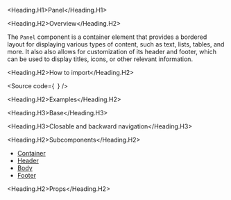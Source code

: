 

<Meta title="Components/Core/Layout/Panel" />

<Heading.H1>Panel</Heading.H1>

<Heading.H2>Overview</Heading.H2>

The `Panel` component is a container element that provides a bordered layout for displaying various types of content, such as text, lists, tables, and more.
It also also allows for customization of its header and footer, which can be used to display titles, icons, or other relevant information.

<Heading.H2>How to import</Heading.H2>

<Source
  code={`
`}
/>

<Heading.H2>Examples</Heading.H2>

<Heading.H3>Base</Heading.H3>

<Canvas of={Stories.Base} />

<Heading.H3>Closable and backward navigation</Heading.H3>

<Canvas of={Stories.ClosableBackwardNavigation} />

<Heading.H2>Subcomponents</Heading.H2>

- [Container](?path=/story/components-core-layout-panel-subcomponents--docs)
- [Header](?path=/story/components-core-layout-panel-subcomponents--docs)
- [Body](?path=/story/components-core-layout-panel-subcomponents--docs)
- [Footer](?path=/story/components-core-layout-panel-subcomponents--docs)

<Heading.H2>Props</Heading.H2>

<ArgTypes of={Stories} />
